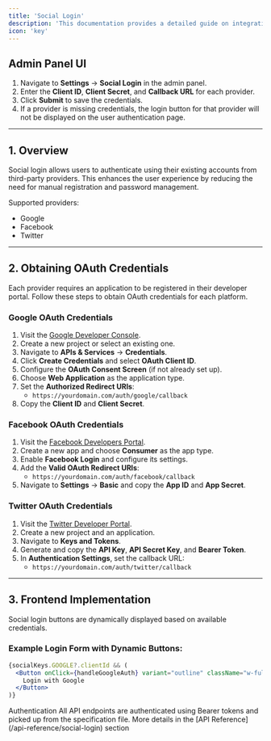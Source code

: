 ```yaml
---
title: 'Social Login'
description: 'This documentation provides a detailed guide on integrating and managing social login authentication using OAuth providers such as Google, Facebook, and Twitter. Each section covers a specific aspect, including API endpoints, admin panel management, and frontend implementation.'
icon: 'key'
---
```

## Admin Panel UI

1. Navigate to **Settings** -> **Social Login** in the admin panel.
2. Enter the **Client ID**, **Client Secret**, and **Callback URL** for each provider.
3. Click **Submit** to save the credentials.
4. If a provider is missing credentials, the login button for that provider will not be displayed on the user authentication page.
---

## 1. Overview
Social login allows users to authenticate using their existing accounts from third-party providers. This enhances the user experience by reducing the need for manual registration and password management.

Supported providers:
- Google
- Facebook
- Twitter

---
## 2. Obtaining OAuth Credentials
Each provider requires an application to be registered in their developer portal. Follow these steps to obtain OAuth credentials for each platform.

### Google OAuth Credentials
1. Visit the [Google Developer Console](https://console.cloud.google.com/).
2. Create a new project or select an existing one.
3. Navigate to **APIs & Services** → **Credentials**.
4. Click **Create Credentials** and select **OAuth Client ID**.
5. Configure the **OAuth Consent Screen** (if not already set up).
6. Choose **Web Application** as the application type.
7. Set the **Authorized Redirect URIs**:
   - `https://yourdomain.com/auth/google/callback`
8. Copy the **Client ID** and **Client Secret**.

### Facebook OAuth Credentials
1. Visit the [Facebook Developers Portal](https://developers.facebook.com/).
2. Create a new app and choose **Consumer** as the app type.
3. Enable **Facebook Login** and configure its settings.
4. Add the **Valid OAuth Redirect URIs**:
   - `https://yourdomain.com/auth/facebook/callback`
5. Navigate to **Settings** → **Basic** and copy the **App ID** and **App Secret**.

### Twitter OAuth Credentials
1. Visit the [Twitter Developer Portal](https://developer.twitter.com/).
2. Create a new project and an application.
3. Navigate to **Keys and Tokens**.
4. Generate and copy the **API Key**, **API Secret Key**, and **Bearer Token**.
5. In **Authentication Settings**, set the callback URL:
   - `https://yourdomain.com/auth/twitter/callback`

---

## 3. Frontend Implementation
Social login buttons are dynamically displayed based on available credentials.

### Example Login Form with Dynamic Buttons:
```jsx
{socialKeys.GOOGLE?.clientId && (
  <Button onClick={handleGoogleAuth} variant="outline" className="w-full">
    Login with Google
  </Button>
)}

```

<Tip>
 Authentication
All API endpoints are authenticated using Bearer tokens and picked up from the specification file. More details in the [API Reference](/api-reference/social-login)  section
</Tip>


